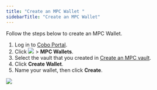 ```yaml
---
title: "Create an MPC Wallet "
sidebarTitle: "Create an MPC Wallet"
---
```


Follow the steps below to create an MPC Wallet.

1. Log in to [Cobo Portal](https://portal.cobo.com/login).
2. Click <img src="/en/images/mpc-wallet/wallets-icon.svg" className="icon"></img> > **MPC Wallets**.
3. Select the vault that you created in [Create an MPC vault](/en/portal/mpc-wallets/ocw/create-mpc-vault).
4. Click **Create Wallet**.
5. Name your wallet, then click **Create**.
<img src="/en/images/mpc-wallet/create-mpc-wallet.png" className="screenshot_full_screen"/>